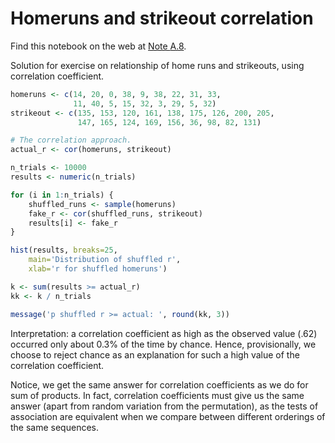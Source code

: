 # Homeruns and strikeout correlation


Find this notebook on the web at
<a class="quarto-xref" href="https://resampling-stats.github.io/latest-r/exercise_solutions.html#nte-homerun_correlation_solution">Note <span>A.8</span></a>.

Solution for exercise on relationship of home runs and strikeouts, using
correlation coefficient.

```r
homeruns <- c(14, 20, 0, 38, 9, 38, 22, 31, 33,
              11, 40, 5, 15, 32, 3, 29, 5, 32)
strikeout <- c(135, 153, 120, 161, 138, 175, 126, 200, 205,
               147, 165, 124, 169, 156, 36, 98, 82, 131)
```

```r
# The correlation approach.
actual_r <- cor(homeruns, strikeout)

n_trials <- 10000
results <- numeric(n_trials)

for (i in 1:n_trials) {
    shuffled_runs <- sample(homeruns)
    fake_r <- cor(shuffled_runs, strikeout)
    results[i] <- fake_r
}

hist(results, breaks=25,
    main='Distribution of shuffled r',
    xlab='r for shuffled homeruns')

k <- sum(results >= actual_r)
kk <- k / n_trials

message('p shuffled r >= actual: ', round(kk, 3))
```

Interpretation: a correlation coefficient as high as the observed value
(.62) occurred only about 0.3% of the time by chance. Hence,
provisionally, we choose to reject chance as an explanation for such a
high value of the correlation coefficient.

Notice, we get the same answer for correlation coefficients as we do for
sum of products. In fact, correlation coefficients must give us the same
answer (apart from random variation from the permutation), as the tests
of association are equivalent when we compare between different
orderings of the same sequences.
